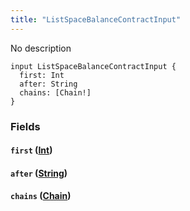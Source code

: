 ```yaml
---
title: "ListSpaceBalanceContractInput"
---
```


No description

```
input ListSpaceBalanceContractInput {
  first: Int
  after: String
  chains: [Chain!]
}

```

### Fields[](#fields "Direct link to heading")

#### `first` ([Int](/developer/graphql-api/references/scalars/int))[](#first-int "Direct link to heading")

#### `after` ([String](/developer/graphql-api/references/scalars/string))[](#after-string "Direct link to heading")

#### `chains` ([Chain](/developer/graphql-api/references/enums/chain))[](#chains-chain "Direct link to heading")